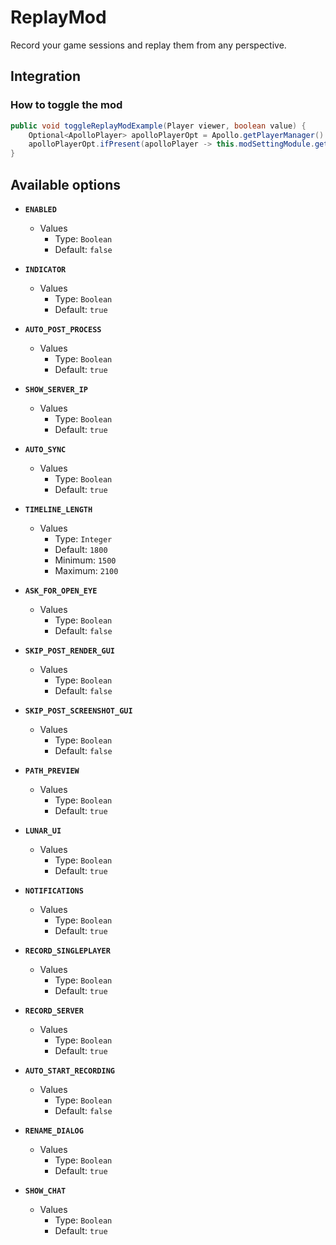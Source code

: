 # ReplayMod

Record your game sessions and replay them from any perspective.

## Integration

### How to toggle the mod

```java
public void toggleReplayModExample(Player viewer, boolean value) {
    Optional<ApolloPlayer> apolloPlayerOpt = Apollo.getPlayerManager().getPlayer(viewer.getUniqueId());
    apolloPlayerOpt.ifPresent(apolloPlayer -> this.modSettingModule.getOptions().set(apolloPlayer, ModReplaymod.ENABLED, value));
}
```

## Available options

- __`ENABLED`__
    - Values
        - Type: `Boolean`
        - Default: `false`

- __`INDICATOR`__
    - Values
        - Type: `Boolean`
        - Default: `true`

- __`AUTO_POST_PROCESS`__
    - Values
        - Type: `Boolean`
        - Default: `true`

- __`SHOW_SERVER_IP`__
    - Values
        - Type: `Boolean`
        - Default: `true`

- __`AUTO_SYNC`__
    - Values
        - Type: `Boolean`
        - Default: `true`

- __`TIMELINE_LENGTH`__
    - Values
        - Type: `Integer`
        - Default: `1800`
        - Minimum: `1500`
        - Maximum: `2100`

- __`ASK_FOR_OPEN_EYE`__
    - Values
        - Type: `Boolean`
        - Default: `false`

- __`SKIP_POST_RENDER_GUI`__
    - Values
        - Type: `Boolean`
        - Default: `false`

- __`SKIP_POST_SCREENSHOT_GUI`__
    - Values
        - Type: `Boolean`
        - Default: `false`

- __`PATH_PREVIEW`__
    - Values
        - Type: `Boolean`
        - Default: `true`

- __`LUNAR_UI`__
    - Values
        - Type: `Boolean`
        - Default: `true`

- __`NOTIFICATIONS`__
    - Values
        - Type: `Boolean`
        - Default: `true`

- __`RECORD_SINGLEPLAYER`__
    - Values
        - Type: `Boolean`
        - Default: `true`

- __`RECORD_SERVER`__
    - Values
        - Type: `Boolean`
        - Default: `true`

- __`AUTO_START_RECORDING`__
    - Values
        - Type: `Boolean`
        - Default: `false`

- __`RENAME_DIALOG`__
    - Values
        - Type: `Boolean`
        - Default: `true`

- __`SHOW_CHAT`__
    - Values
        - Type: `Boolean`
        - Default: `true`

